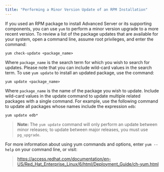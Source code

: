 ```yaml
---
title: "Performing a Minor Version Update of an RPM Installation"
---
```




If you used an RPM package to install Advanced Server or its supporting components, you can use `yum` to perform a minor version upgrade to a more recent version. To review a list of the package updates that are available for your system, open a command line, assume root privileges, and enter the command:

``` text
yum check-update <package_name>
```

Where `package_name` is the search term for which you wish to search for updates. Please note that you can include wild-card values in the search term. To use `yum update` to install an updated package, use the command:

``` text
yum update <package_name>
```

Where `package_name` is the name of the package you wish to update. Include wild-card values in the update command to update multiple related packages with a single command. For example, use the following command to update all packages whose names include the expression `edb`:

``` text
yum update edb*
```

> **Note:** The `yum update` command will only perform an update between minor releases; to update between major releases, you must use `pg_upgrade`.


For more information about using yum commands and options, enter `yum --help` on your command line, or visit:

> <https://access.redhat.com/documentation/en-US/Red_Hat_Enterprise_Linux/6/html/Deployment_Guide/ch-yum.html>
